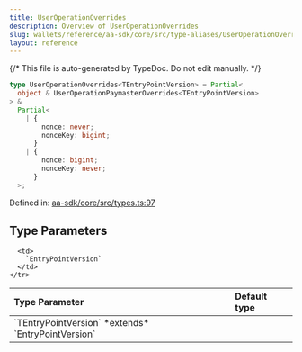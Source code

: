```yaml
---
title: UserOperationOverrides
description: Overview of UserOperationOverrides
slug: wallets/reference/aa-sdk/core/src/type-aliases/UserOperationOverrides
layout: reference
---
```


{/* This file is auto-generated by TypeDoc. Do not edit manually. */}

```ts
type UserOperationOverrides<TEntryPointVersion> = Partial<
  object & UserOperationPaymasterOverrides<TEntryPointVersion>
> &
  Partial<
    | {
        nonce: never;
        nonceKey: bigint;
      }
    | {
        nonce: bigint;
        nonceKey: never;
      }
  >;
```

Defined in: [aa-sdk/core/src/types.ts:97](https://github.com/alchemyplatform/aa-sdk/blob/9df5be8c23af4e472bcb503c17766b16da0ad87d/aa-sdk/core/src/types.ts#L97)

## Type Parameters

<table>
  <thead>
    <tr>
      <th align="left">Type Parameter</th>
      <th align="left">Default type</th>
    </tr>
  </thead>

  <tbody>
    <tr>
      <td>
        `TEntryPointVersion` *extends* `EntryPointVersion`
      </td>

      <td>
        `EntryPointVersion`
      </td>
    </tr>

  </tbody>
</table>

